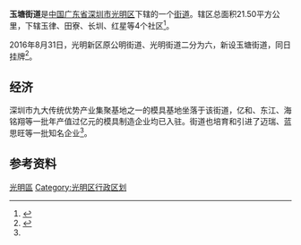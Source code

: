 '''玉塘街道'''是[[中华人民共和国|中国]][[广东省|广东省]][[深圳市|深圳市]][[光明区|光明区]]下辖的一个[[街道_(行政区划)|街道]]。辖区总面积21.50平方公里，下辖玉律、田寮、长圳、红星等4个社区<ref name=people>{{cite news |title=深圳光明新区6个新设街道办事处简介 |url=http://sz.people.com.cn/n2/2016/0901/c202846-28930264.html |publisher=深圳商报 |date=2016年9月1日 |accessdate=2016年9月2日 |archive-date=2016年9月13日 |archive-url=https://web.archive.org/web/20160913165617/http://sz.people.com.cn/n2/2016/0901/c202846-28930264.html |dead-url=no }}</ref>。

2016年8月31日，光明新区原公明街道、光明街道二分为六，新设玉塘街道，同日挂牌<ref>{{cite news |title=光明新区分设6个办事处 |url=http://news.sina.com.cn/o/2016-09-01/doc-ifxvqefm5240640.shtml |publisher=深圳商报 |date=2016年9月1日 |accessdate=2016-09-02 |archive-date=2016-09-15 |archive-url=https://web.archive.org/web/20160915163544/http://news.sina.com.cn/o/2016-09-01/doc-ifxvqefm5240640.shtml |dead-url=no }}</ref>。

==经济==
深圳市九大传统优势产业集聚基地之一的模具基地坐落于该街道，亿和、东江、海铭翔等一批年产值过亿元的模具制造企业均已入驻。街道也培育和引进了迈瑞、蓝思旺等一批知名企业<ref name=people/>。

==参考资料==
{{reflist}}

{{深圳小作品}}
{{深圳市光明区行政区划}}
[[Category:深圳街道_(行政区划)|光明區]]
[[Category:光明区行政区划|Category:光明区行政区划]]